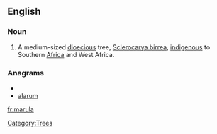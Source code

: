 ==English==
{{wikipedia}}
===Noun===
{{en-noun}}

# A medium-sized [[dioecious]] tree, [[Sclerocarya birrea]], [[indigenous]] to Southern [[Africa]] and West Africa.

===Anagrams===
* {{alphagram|aalmru}}
* [[alarum#English|alarum]]

[[Category:Trees]]

[[fr:marula]]